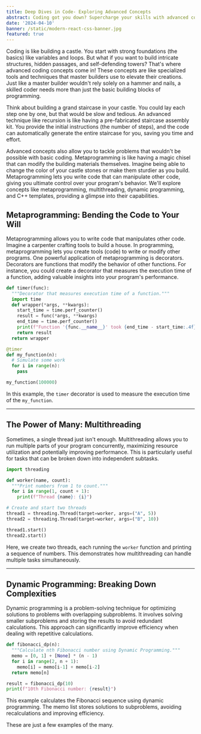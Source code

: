 ```yaml
---
title: Deep Dives in Code- Exploring Advanced Concepts
abstract: Coding got you down? Supercharge your skills with advanced concepts like self-changing code (metaprogramming) and multitasking programs (multithreading).  "Hello world" to world domination in no time (almost).
date: '2024-04-10'
banner: /static/modern-react-css-banner.jpg
featured: true
---
```


Coding is like building a castle. You start with strong foundations (the basics) like variables and loops. But what if you want to build intricate structures, hidden passages, and self-defending towers? That's where advanced coding concepts come in! These concepts are like specialized tools and techniques that master builders use to elevate their creations. Just like a master builder wouldn't rely solely on a hammer and nails, a skilled coder needs more than just the basic building blocks of programming.

Think about building a grand staircase in your castle. You could lay each step one by one, but that would be slow and tedious. An advanced technique like recursion is like having a pre-fabricated staircase assembly kit. You provide the initial instructions (the number of steps), and the code can automatically generate the entire staircase for you, saving you time and effort.

Advanced concepts also allow you to tackle problems that wouldn't be possible with basic coding. Metaprogramming is like having a magic chisel that can modify the building materials themselves. Imagine being able to change the color of your castle stones or make them sturdier as you build. Metaprogramming lets you write code that can manipulate other code, giving you ultimate control over your program's behavior. We'll explore concepts like metaprogramming, multithreading, dynamic programming, and C++ templates, providing a glimpse into their capabilities.

## Metaprogramming: Bending the Code to Your Will

Metaprogramming allows you to write code that manipulates other code. Imagine a carpenter crafting tools to build a house. In programming, metaprogramming lets you create tools (code) to write or modify other programs. One powerful application of metaprogramming is decorators. Decorators are functions that modify the behavior of other functions. For instance, you could create a decorator that measures the execution time of a function, adding valuable insights into your program's performance.


```python
def timer(func):
  """Decorator that measures execution time of a function."""
  import time
  def wrapper(*args, **kwargs):
    start_time = time.perf_counter()
    result = func(*args, **kwargs)
    end_time = time.perf_counter()
    print(f"Function '{func.__name__}' took {end_time - start_time:.4f} seconds")
    return result
  return wrapper

@timer
def my_function(n):
  # Simulate some work
  for i in range(n):
    pass

my_function(100000)

```

In this example, the ```timer``` decorator is used to measure the execution time of the ```my_function```.

---

## The Power of Many: Multithreading

Sometimes, a single thread just isn't enough. Multithreading allows you to run multiple parts of your program concurrently, maximizing resource utilization and potentially improving performance. This is particularly useful for tasks that can be broken down into independent subtasks.

```python
import threading

def worker(name, count):
  """Print numbers from 1 to count."""
  for i in range(1, count + 1):
    print(f"Thread {name}: {i}")

# Create and start two threads
thread1 = threading.Thread(target=worker, args=("A", 5))
thread2 = threading.Thread(target=worker, args=("B", 10))

thread1.start()
thread2.start()

```

Here, we create two threads, each running the ```worker``` function and printing a sequence of numbers. This demonstrates how multithreading can handle multiple tasks simultaneously.

---

## Dynamic Programming: Breaking Down Complexities

Dynamic programming is a problem-solving technique for optimizing solutions to problems with overlapping subproblems. It involves solving smaller subproblems and storing the results to avoid redundant calculations. This approach can significantly improve efficiency when dealing with repetitive calculations.

```python
def fibonacci_dp(n):
  """Calculate nth Fibonacci number using Dynamic Programming."""
  memo = [0, 1] + [None] * (n - 1)
  for i in range(2, n + 1):
    memo[i] = memo[i-1] + memo[i-2]
  return memo[n]

result = fibonacci_dp(10)
print(f"10th Fibonacci number: {result}")

```

This example calculates the Fibonacci sequence using dynamic programming. The memo list stores solutions to subproblems, avoiding recalculations and improving efficiency.


These are just a few examples of the many.

